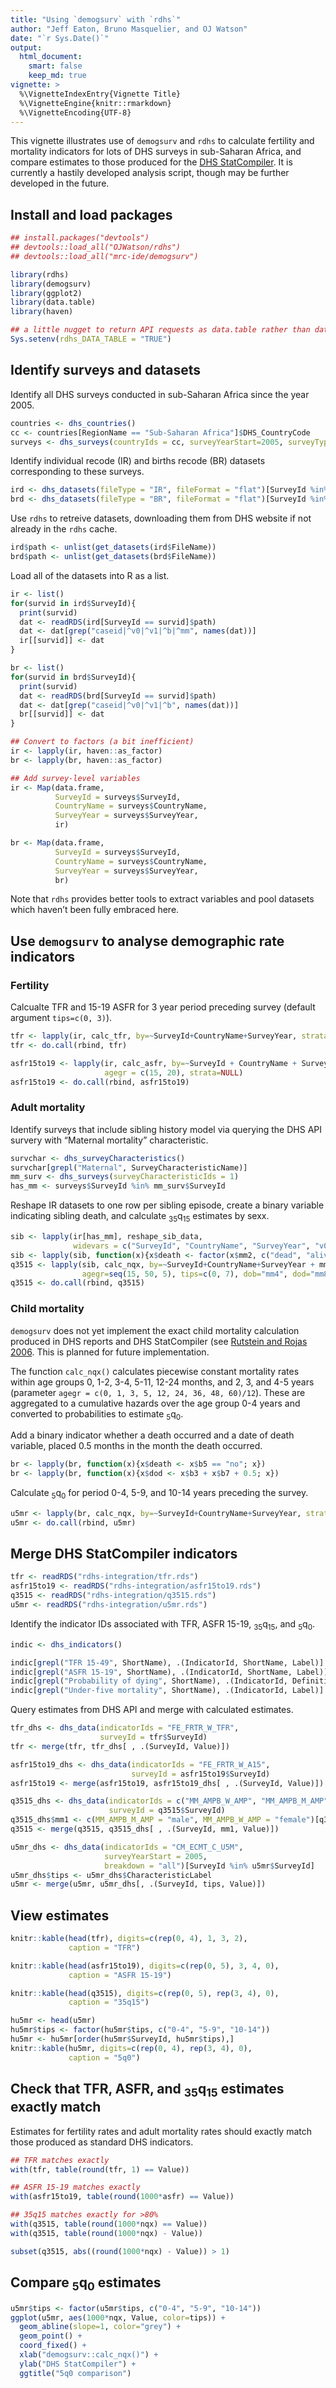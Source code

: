 ```yaml
---
title: "Using `demogsurv` with `rdhs`"
author: "Jeff Eaton, Bruno Masquelier, and OJ Watson"
date: "`r Sys.Date()`"
output:
  html_document: 
    smart: false
    keep_md: true
vignette: >
  %\VignetteIndexEntry{Vignette Title}
  %\VignetteEngine{knitr::rmarkdown}
  %\VignetteEncoding{UTF-8}
---
```


This vignette illustrates use of `demogsurv` and `rdhs` to calculate fertility and mortality indicators for lots of DHS surveys in sub-Saharan Africa, and compare estimates to those produced for the [DHS StatCompiler](https://www.statcompiler.com/en/). It is currently a hastily developed analysis script, though may be further developed in the future.

## Install and load packages

```r
## install.packages("devtools")
## devtools::load_all("OJWatson/rdhs")
## devtools::load_all("mrc-ide/demogsurv")

library(rdhs)
library(demogsurv)
library(ggplot2)
library(data.table)
library(haven)

## a little nugget to return API requests as data.table rather than data.frame.
Sys.setenv(rdhs_DATA_TABLE = "TRUE")
```

## Identify surveys and datasets

Identify all DHS surveys conducted in sub-Saharan Africa since the year 2005.

```r
countries <- dhs_countries()
cc <- countries[RegionName == "Sub-Saharan Africa"]$DHS_CountryCode
surveys <- dhs_surveys(countryIds = cc, surveyYearStart=2005, surveyType = "DHS")
```

Identify individual recode (IR) and births recode (BR) datasets corresponding to these surveys.

```r
ird <- dhs_datasets(fileType = "IR", fileFormat = "flat")[SurveyId %in% surveys$SurveyId]
brd <- dhs_datasets(fileType = "BR", fileFormat = "flat")[SurveyId %in% surveys$SurveyId]
```

Use `rdhs` to retreive datasets, downloading them from DHS website if not already in the `rdhs` cache.

```r
ird$path <- unlist(get_datasets(ird$FileName))
brd$path <- unlist(get_datasets(brd$FileName))
```

Load all of the datasets into R as a list.

```r
ir <- list()
for(survid in ird$SurveyId){
  print(survid)
  dat <- readRDS(ird[SurveyId == survid]$path)
  dat <- dat[grep("caseid|^v0|^v1|^b|^mm", names(dat))]
  ir[[survid]] <- dat
}

br <- list()
for(survid in brd$SurveyId){
  print(survid)
  dat <- readRDS(brd[SurveyId == survid]$path)
  dat <- dat[grep("caseid|^v0|^v1|^b", names(dat))]
  br[[survid]] <- dat
}

## Convert to factors (a bit inefficient)
ir <- lapply(ir, haven::as_factor)
br <- lapply(br, haven::as_factor)

## Add survey-level variables
ir <- Map(data.frame,
          SurveyId = surveys$SurveyId,
          CountryName = surveys$CountryName,
          SurveyYear = surveys$SurveyYear,
          ir)

br <- Map(data.frame,
          SurveyId = surveys$SurveyId,
          CountryName = surveys$CountryName,
          SurveyYear = surveys$SurveyYear,
          br)
```

Note that `rdhs` provides better tools to extract variables and pool datasets which haven't been fully embraced here.


## Use `demogsurv` to analyse demographic rate indicators

### Fertility

Calcualte TFR and 15-19 ASFR for 3 year period preceding survey (default argument `tips=c(0, 3)`).
```r
tfr <- lapply(ir, calc_tfr, by=~SurveyId+CountryName+SurveyYear, strata=NULL)
tfr <- do.call(rbind, tfr)

asfr15to19 <- lapply(ir, calc_asfr, by=~SurveyId + CountryName + SurveyYear,
                     agegr = c(15, 20), strata=NULL)
asfr15to19 <- do.call(rbind, asfr15to19)
```


### Adult mortality

Identify surveys that include sibling history model via querying the DHS API survery with "Maternal mortality" characteristic.

```r
survchar <- dhs_surveyCharacteristics()
survchar[grepl("Maternal", SurveyCharacteristicName)]
mm_surv <- dhs_surveys(surveyCharacteristicIds = 1)
has_mm <- surveys$SurveyId %in% mm_surv$SurveyId
```

Reshape IR datasets to one row per sibling episode, create a binary variable indicating sibling death, 
and calculate ~35~q~15~ estimates by sexx.

```r
sib <- lapply(ir[has_mm], reshape_sib_data,
              widevars = c("SurveyId", "CountryName", "SurveyYear", "v005", "v008", "v021"))
sib <- lapply(sib, function(x){x$death <- factor(x$mm2, c("dead", "alive")) == "dead"; x})
q3515 <- lapply(sib, calc_nqx, by=~SurveyId+CountryName+SurveyYear + mm1, strata = NULL,
                agegr=seq(15, 50, 5), tips=c(0, 7), dob="mm4", dod="mm8")
q3515 <- do.call(rbind, q3515)
```	

### Child mortality

`demogsurv` does not yet implement the exact child mortality calculation produced in DHS
reports and DHS StatCompiler (see [Rutstein and Rojas 2006](http://dhsprogram.com/pubs/pdf/DHSG1/Guide_to_DHS_Statistics_29Oct2012_DHSG1.pdf).
This is planned for future implementation. 


The function `calc_nqx()` calculates piecewise constant mortality rates within 
age groups 0, 1-2, 3-4, 5-11, 12-24 months, and 2, 3, and 4-5 years (parameter
`agegr = c(0, 1, 3, 5, 12, 24, 36, 48, 60)/12`).  These are aggregated to a cumulative 
hazards over the age group 0-4 years and converted to probabilities to estimate ~5~q~0~.

Add a binary indicator whether a death occurred and a date of death variable, placed 0.5 
months in the month the death occurred.

```r
br <- lapply(br, function(x){x$death <- x$b5 == "no"; x})
br <- lapply(br, function(x){x$dod <- x$b3 + x$b7 + 0.5; x})
```

Calculate ~5~q~0~ for period 0-4, 5-9, and 10-14 years preceding the survey.

```r
u5mr <- lapply(br, calc_nqx, by=~SurveyId+CountryName+SurveyYear, strata=NULL)
u5mr <- do.call(rbind, u5mr)
```


## Merge DHS StatCompiler indicators

```r
tfr <- readRDS("rdhs-integration/tfr.rds")
asfr15to19 <- readRDS("rdhs-integration/asfr15to19.rds")
q3515 <- readRDS("rdhs-integration/q3515.rds")
u5mr <- readRDS("rdhs-integration/u5mr.rds")
```

Identify the indicator IDs associated with TFR, ASFR 15-19, ~35~q~15~, and ~5~q~0~.

```r
indic <- dhs_indicators()

indic[grepl("TFR 15-49", ShortName), .(IndicatorId, ShortName, Label)]
indic[grepl("ASFR 15-19", ShortName), .(IndicatorId, ShortName, Label)]
indic[grepl("Probability of dying", ShortName), .(IndicatorId, Definition)]
indic[grepl("Under-five mortality", ShortName), .(IndicatorId, Label)]
```

Query estimates from DHS API and merge with calculated estimates.

```r

tfr_dhs <- dhs_data(indicatorIds = "FE_FRTR_W_TFR",
                    surveyId = tfr$SurveyId)
tfr <- merge(tfr, tfr_dhs[ , .(SurveyId, Value)])

asfr15to19_dhs <- dhs_data(indicatorIds = "FE_FRTR_W_A15",
                           surveyId = asfr15to19$SurveyId)
asfr15to19 <- merge(asfr15to19, asfr15to19_dhs[ , .(SurveyId, Value)])

q3515_dhs <- dhs_data(indicatorIds = c("MM_AMPB_W_AMP", "MM_AMPB_M_AMP"),
                      surveyId = q3515$SurveyId)
q3515_dhs$mm1 <- c(MM_AMPB_M_AMP = "male", MM_AMPB_W_AMP = "female")[q3515_dhs$IndicatorId]
q3515 <- merge(q3515, q3515_dhs[ , .(SurveyId, mm1, Value)])

u5mr_dhs <- dhs_data(indicatorIds = "CM_ECMT_C_U5M",
                     surveyYearStart = 2005,
                     breakdown = "all")[SurveyId %in% u5mr$SurveyId]
u5mr_dhs$tips <- u5mr_dhs$CharacteristicLabel
u5mr <- merge(u5mr, u5mr_dhs[, .(SurveyId, tips, Value)])
```

## View estimates

```r
knitr::kable(head(tfr), digits=c(rep(0, 4), 1, 3, 2),
             caption = "TFR")

knitr::kable(head(asfr15to19), digits=c(rep(0, 5), 3, 4, 0),
             caption = "ASFR 15-19")

knitr::kable(head(q3515), digits=c(rep(0, 5), rep(3, 4), 0),
             caption = "35q15")

hu5mr <- head(u5mr)
hu5mr$tips <- factor(hu5mr$tips, c("0-4", "5-9", "10-14"))
hu5mr <- hu5mr[order(hu5mr$SurveyId, hu5mr$tips),]
knitr::kable(hu5mr, digits=c(rep(0, 4), rep(3, 4), 0),
             caption = "5q0")
```

## Check that TFR, ASFR, and ~35~q~15~ estimates exactly match

Estimates for fertility rates and adult mortality rates should exactly match
those produced as standard DHS indicators.


```r

## TFR matches exactly
with(tfr, table(round(tfr, 1) == Value))

## ASFR 15-19 matches exactly
with(asfr15to19, table(round(1000*asfr) == Value))

## 35q15 matches exactly for >80%
with(q3515, table(round(1000*nqx) == Value))
with(q3515, table(round(1000*nqx) - Value))

subset(q3515, abs((round(1000*nqx) - Value)) > 1)
```


## Compare ~5~q~0~ estimates

```r
u5mr$tips <- factor(u5mr$tips, c("0-4", "5-9", "10-14"))
ggplot(u5mr, aes(1000*nqx, Value, color=tips)) +
  geom_abline(slope=1, color="grey") +
  geom_point() +
  coord_fixed() +
  xlab("demogsurv::calc_nqx()") +
  ylab("DHS StatCompiler") +
  ggtitle("5q0 comparison")
```
